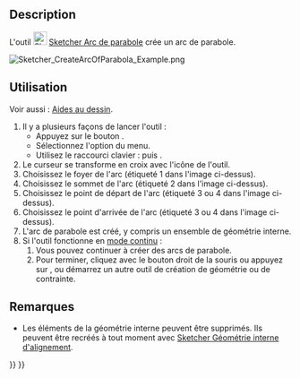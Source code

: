 <languages/>

{{Docnav/fr
|[[Sketcher_CreateArcOfHyperbola/fr|Arc d'hyberbole]]
|[[Sketcher_CreateCircle/fr|Cercle par centre]]
|[[Sketcher_Workbench/fr|Atelier Sketcher]]
|IconL=Sketcher_CreateArcOfHyperbola.svg
|IconR=Sketcher_CreateCircle.svg
|IconC=Workbench_Sketcher.svg
}}

{{GuiCommand/fr
|Name=Sketcher CreateArcOfParabola
|Name/fr=Sketcher Arc de parabole
|MenuLocation=Esquisse → Géométries d'esquisse → Créer un arc de parabole
|Workbenches=[[Sketcher_Workbench/fr|Sketcher]]
|Shortcut={{KEY|G}} {{KEY|J}}
|Version=0.17
|SeeAlso=[[Sketcher_CreateArcOfHyperbola/fr|Sketcher Arc d'hyperbole]]
}}

==Description==

L'outil [[Image:Sketcher_CreateArcOfParabola.svg|24px]] [[Sketcher_CreateArcOfParabola/fr|Sketcher Arc de parabole]] crée un arc de parabole.

[[Image:Sketcher_CreateArcOfParabola_Example.png]]
{{Caption|Arc de parabole (en blanc) avec géométrie interne (en jaune foncé)}}

<span id="Usage"></span>
==Utilisation==

Voir aussi : [[Sketcher_Workbench/fr#Aides_au_dessin|Aides au dessin]].

# Il y a plusieurs façons de lancer l'outil :
#* Appuyez sur le bouton {{Button|[[Image:Sketcher_CreateArcOfParabola.svg|16px]] [[Sketcher_CreateArcOfParabola/fr|Arc de parabole par son foyer, son sommet, ses extrémités]]}}.
#* Sélectionnez l'option {{MenuCommand|Sketcher → Sketcher geometries → [[Image:Sketcher_CreateArcOfParabola.svg|16px]] Créer un arc de parabole}} du menu.
#* Utilisez le raccourci clavier : {{KEY|G}} puis {{KEY|J}}.
# Le curseur se transforme en croix avec l'icône de l'outil.
# Choisissez le foyer de l'arc (étiqueté 1 dans l'image ci-dessus).
# Choisissez le sommet de l'arc (étiqueté 2 dans l'image ci-dessus).
# Choisissez le point de départ de l'arc (étiqueté 3 ou 4 dans l'image ci-dessus).
# Choisissez le point d'arrivée de l'arc (étiqueté 3 ou 4 dans l'image ci-dessus).
# L'arc de parabole est créé, y compris un ensemble de géométrie interne.
# Si l'outil fonctionne en [[Sketcher_Workbench/fr#Modes_continus|mode continu]] :
## Vous pouvez continuer à créer des arcs de parabole.
## Pour terminer, cliquez avec le bouton droit de la souris ou appuyez sur {{KEY|Échap}}, ou démarrez un autre outil de création de géométrie ou de contrainte.

<span id="Notes"></span>
==Remarques==

* Les éléments de la géométrie interne peuvent être supprimés. Ils peuvent être recréés à tout moment avec [[Sketcher_RestoreInternalAlignmentGeometry/fr|Sketcher Géométrie interne d'alignement]].


{{Docnav/fr
|[[Sketcher_CreateArcOfHyperbola/fr|Arc d'hyberbole]]
|[[Sketcher_CreateCircle/fr|Cercle par centre]]
|[[Sketcher_Workbench/fr|Atelier Sketcher]]
|IconL=Sketcher_CreateArcOfHyperbola.svg
|IconR=Sketcher_CreateCircle.svg
|IconC=Workbench_Sketcher.svg
}}

{{Sketcher Tools navi{{#translation:}}}}
{{Userdocnavi{{#translation:}}}}